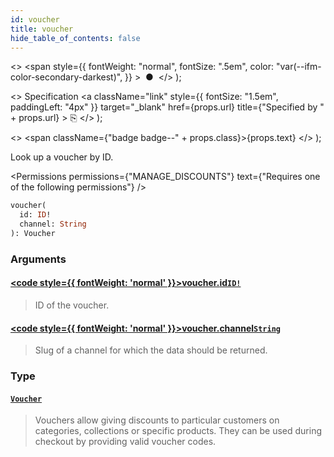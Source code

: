 ```yaml
---
id: voucher
title: voucher
hide_table_of_contents: false
---
```


  <>
    <span
      style={{
        fontWeight: "normal",
        fontSize: ".5em",
        color: "var(--ifm-color-secondary-darkest)",
      }}
    >
      &nbsp;●&nbsp;
    </span>
  </>
);

  <>
    Specification
    <a
      className="link"
      style={{ fontSize: "1.5em", paddingLeft: "4px" }}
      target="\_blank"
      href={props.url}
      title={"Specified by " + props.url}
    >
      ⎘
    </a>
  </>
);

  <>
    <span className={"badge badge--" + props.class}>{props.text}</span>
  </>
);

Look up a voucher by ID.

<Permissions
  permissions={"MANAGE_DISCOUNTS"}
  text={"Requires one of the following permissions"}
/>

```graphql
voucher(
  id: ID!
  channel: String
): Voucher
```

### Arguments

#### [<code style={{ fontWeight: 'normal' }}>voucher.<b>id</b></code>](#)<Bullet />[`ID!`](../../../api-reference/miscellaneous/scalars/id) <Badge class="secondary" text="non-null"/> <Badge class="secondary" text="scalar"/>

> ID of the voucher.

#### [<code style={{ fontWeight: 'normal' }}>voucher.<b>channel</b></code>](#)<Bullet />[`String`](../../../api-reference/miscellaneous/scalars/string) <Badge class="secondary" text="scalar"/>

> Slug of a channel for which the data should be returned.

### Type

#### [`Voucher`](../../../api-reference/discounts/objects/voucher) <Badge class="secondary" text="object"/>

> Vouchers allow giving discounts to particular customers on categories, collections or specific products. They can be used during checkout by providing valid voucher codes.

